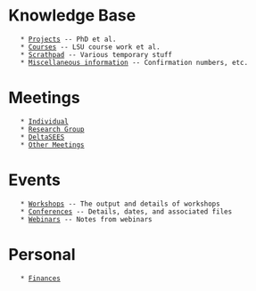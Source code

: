 = Knowledge Base =
	* [[Projects]] -- PhD et al.
	* [[Courses]] -- LSU course work et al.
	* [[Scrathpad]] -- Various temporary stuff
	* [[Miscellaneous information]] -- Confirmation numbers, etc.

= Meetings =
	* [[Individual]]
	* [[Research Group]]
	* [[DeltaSEES]]
	* [[Other Meetings]]

= Events =
	* [[Workshops]] -- The output and details of workshops
	* [[Conferences]] -- Details, dates, and associated files
	* [[Webinars]] -- Notes from webinars

= Personal =
	* [[Finances]]
